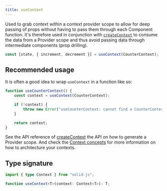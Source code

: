 ```yaml
---
title: useContext
---
```


Used to grab context within a context provider scope to allow for deep passing of props without having to pass them through each Component function.
It's therefore used in conjunction with [`createContext`](/reference/component-apis/create-context) to consume the data from a Provider scope and thus avoid passing data through intermediate components (prop drilling).

```ts
const [state, { increment, decrement }] = useContext(CounterContext);
```

## Recommended usage

It is often a good idea to wrap `useContext` in a function like so:

```ts title="/context/counter-component.tsx"
function useCounterContext() {
	const context = useContext(CounterContext);

	if (!context) {
		throw new Error("useCounterContext: cannot find a CounterContext");
	}

	return context;
}
```

See the API reference of [createContext](/reference/component-apis/create-context) the API on how to generate a Provider scope.
And check the [Context concepts](/concepts/context) for more information on how to architecture your contexts.

## Type signature

```ts
import { type Context } from "solid-js";

function useContext<T>(context: Context<T>): T;
```

